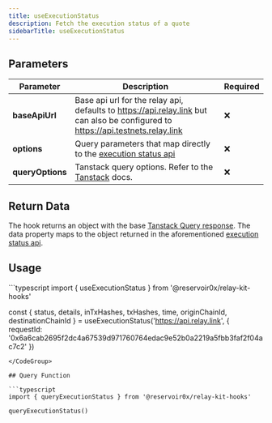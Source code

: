 ```yaml
---
title: useExecutionStatus
description: Fetch the execution status of a quote
sidebarTitle: useExecutionStatus
---
```


## Parameters

| Parameter    | Description                                                                                                                                    | Required |
|--------------|------------------------------------------------------------------------------------------------------------------------------------------------|----------|
| **baseApiUrl**       | Base api url for the relay api, defaults to https://api.relay.link but can also be configured to https://api.testnets.relay.link | ❌       |
| **options**      | Query parameters that map directly to the [execution status api](/references/api/get-intents-status-v2.mdx)                                                                                                   | ❌       |
| **queryOptions** | Tanstack query options. Refer to the [Tanstack](https://tanstack.com/query/latest/docs/framework/react/guides/query-options) docs.              | ❌       |

## Return Data

The hook returns an object with the base [Tanstack Query response](https://tanstack.com/query/v5/docs/framework/react/reference/useQuery). The data property maps to the object returned in the aforementioned [execution status api](/references/api/get-intents-status-v2.mdx).

## Usage

<CodeGroup>
```typescript
import { useExecutionStatus } from '@reservoir0x/relay-kit-hooks'

const { status,
        details,
        inTxHashes,
        txHashes,
        time,
        originChainId,
        destinationChainId
      } = useExecutionStatus('https://api.relay.link', {
        requestId: '0x6a6cab2695f2dc4a67539d971760764edac9e52b0a2219a5fbb3faf2f04ac7c2'
      })

```
</CodeGroup>

## Query Function

```typescript
import { queryExecutionStatus } from '@reservoir0x/relay-kit-hooks'

queryExecutionStatus()

```